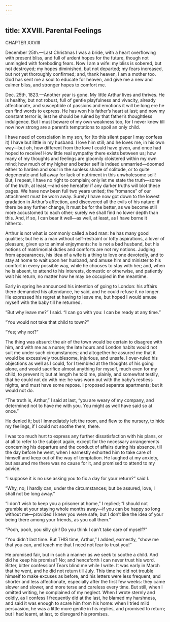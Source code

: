 ```yaml
---
---
---
```

title: XXVIII. Parental Feelings
---

CHAPTER XXVIII

December 25th.—Last Christmas I was a bride, with a heart overflowing with present bliss, and full of ardent hopes for the future, though not unmingled with foreboding fears. Now I am a wife: my bliss is sobered, but not destroyed; my hopes diminished, but not departed; my fears increased, but not yet thoroughly confirmed; and, thank heaven, I am a mother too. God has sent me a soul to educate for heaven, and give me a new and calmer bliss, and stronger hopes to comfort me.

Dec. 25th, 1823.—Another year is gone. My little Arthur lives and thrives. He is healthy, but not robust, full of gentle playfulness and vivacity, already affectionate, and susceptible of passions and emotions it will be long ere he can find words to express. He has won his father’s heart at last; and now my constant terror is, lest he should be ruined by that father’s thoughtless indulgence. But I must beware of my own weakness too, for I never knew till now how strong are a parent’s temptations to spoil an only child.

I have need of consolation in my son, for (to this silent paper I may confess it) I have but little in my husband. I love him still; and he loves me, in his own way—but oh, how different from the love I could have given, and once had hoped to receive! How little real sympathy there exists between us; how many of my thoughts and feelings are gloomily cloistered within my own mind; how much of my higher and better self is indeed unmarried—doomed either to harden and sour in the sunless shade of solitude, or to quite degenerate and fall away for lack of nutriment in this unwholesome soil! But, I repeat, I have no right to complain; only let me state the truth—some of the truth, at least,—and see hereafter if any darker truths will blot these pages. We have now been full two years united; the “romance” of our attachment must be worn away. Surely I have now got down to the lowest gradation in Arthur’s affection, and discovered all the evils of his nature: if there be any further change, it must be for the better, as we become still more accustomed to each other; surely we shall find no lower depth than this. And, if so, I can bear it well—as well, at least, as I have borne it hitherto.

Arthur is not what is commonly called a bad man: he has many good qualities; but he is a man without self-restraint or lofty aspirations, a lover of pleasure, given up to animal enjoyments: he is not a bad husband, but his notions of matrimonial duties and comforts are not my notions. Judging from appearances, his idea of a wife is a thing to love one devotedly, and to stay at home to wait upon her husband, and amuse him and minister to his comfort in every possible way, while he chooses to stay with her; and, when he is absent, to attend to his interests, domestic or otherwise, and patiently wait his return, no matter how he may be occupied in the meantime.

Early in spring he announced his intention of going to London: his affairs there demanded his attendance, he said, and he could refuse it no longer. He expressed his regret at having to leave me, but hoped I would amuse myself with the baby till he returned.

“But why leave me?” I said. “I can go with you: I can be ready at any time.”

“You would not take that child to town?”

“Yes; why not?”

The thing was absurd: the air of the town would be certain to disagree with him, and with me as a nurse; the late hours and London habits would not suit me under such circumstances; and altogether he assured me that it would be excessively troublesome, injurious, and unsafe. I over-ruled his objections as well as I could, for I trembled at the thoughts of his going alone, and would sacrifice almost anything for myself, much even for my child, to prevent it; but at length he told me, plainly, and somewhat testily, that he could not do with me: he was worn out with the baby’s restless nights, and must have some repose. I proposed separate apartments; but it would not do.

“The truth is, Arthur,” I said at last, “you are weary of my company, and determined not to have me with you. You might as well have said so at once.”

He denied it; but I immediately left the room, and flew to the nursery, to hide my feelings, if I could not soothe them, there.

I was too much hurt to express any further dissatisfaction with his plans, or at all to refer to the subject again, except for the necessary arrangements concerning his departure and the conduct of affairs during his absence, till the day before he went, when I earnestly exhorted him to take care of himself and keep out of the way of temptation. He laughed at my anxiety, but assured me there was no cause for it, and promised to attend to my advice.

“I suppose it is no use asking you to fix a day for your return?” said I.

“Why, no; I hardly can, under the circumstances; but be assured, love, I shall not be long away.”

“I don’t wish to keep you a prisoner at home,” I replied; “I should not grumble at your staying whole months away—if you can be happy so long without me—provided I knew you were safe; but I don’t like the idea of your being there among your friends, as you call them.”

“Pooh, pooh, you silly girl! Do you think I can’t take care of myself?”

“You didn’t last time. But THIS time, Arthur,” I added, earnestly, “show me that you can, and teach me that I need not fear to trust you!”

He promised fair, but in such a manner as we seek to soothe a child. And did he keep his promise? No; and henceforth I can never trust his word. Bitter, bitter confession! Tears blind me while I write. It was early in March that he went, and he did not return till July. This time he did not trouble himself to make excuses as before, and his letters were less frequent, and shorter and less affectionate, especially after the first few weeks: they came slower and slower, and more terse and careless every time. But still, when I omitted writing, he complained of my neglect. When I wrote sternly and coldly, as I confess I frequently did at the last, he blamed my harshness, and said it was enough to scare him from his home: when I tried mild persuasion, he was a little more gentle in his replies, and promised to return; but I had learnt, at last, to disregard his promises.

